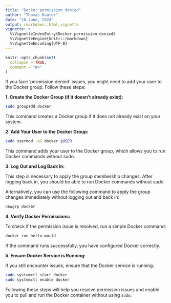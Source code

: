 ```yaml
---
title: "Docker_permission_denied"
author: "Thomas Rauter"
date: "10 June, 2024"
output: rmarkdown::html_vignette
vignette: >
  %\VignetteIndexEntry{Docker-permission-denied}
  %\VignetteEngine{knitr::rmarkdown}
  %\VignetteEncoding{UTF-8}
---
```


```r
knitr::opts_chunk$set(
  collapse = TRUE,
  comment = "#>"
)
```

If you face 'permission denied' issues, you might need to add your user to the Docker group. Follow these steps:

**1.  Create the Docker Group (if it doesn't already exist):**

``` sh
sudo groupadd docker
```

This command creates a Docker group if it does not already exist on your system.

**2.  Add Your User to the Docker Group:**

``` sh
sudo usermod -aG docker $USER
```

This command adds your user to the Docker group, which allows you to run Docker commands without sudo.

**3.  Log Out and Log Back In:**

This step is necessary to apply the group membership changes. After logging back in, you should be able to run Docker commands without sudo.

Alternatively, you can use the following command to apply the group changes immediately without logging out and back in:

``` sh
newgrp docker
```

**4.  Verify Docker Permissions:**

To check if the permission issue is resolved, run a simple Docker command:

``` sh
docker run hello-world
```

If the command runs successfully, you have configured Docker correctly.

**5.  Ensure Docker Service is Running:**

If you still encounter issues, ensure that the Docker service is running:

``` sh
sudo systemctl start docker
sudo systemctl enable docker
```

Following these steps will help you resolve permission issues and enable you to pull and run the Docker container without using `sudo`.
